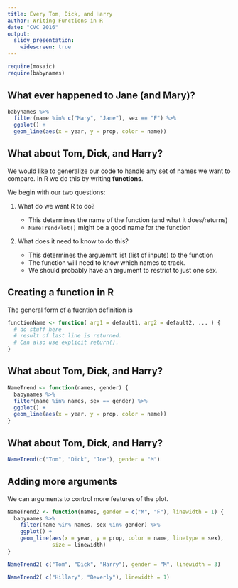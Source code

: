 ```yaml
---
title: Every Tom, Dick, and Harry
author: Writing Functions in R
date: "CVC 2016"
output: 
  slidy_presentation:
    widescreen: true
---
```


```r
require(mosaic)
require(babynames)
```

## What ever happened to Jane (and Mary)?

```r
babynames %>% 
  filter(name %in% c("Mary", "Jane"), sex == "F") %>%
  ggplot() +
  geom_line(aes(x = year, y = prop, color = name))
```



## What about Tom, Dick, and Harry?

We would like to generalize our code to handle any set of names
we want to compare.  In R we do this by writing **functions**.

We begin with our two questions:

 1. What do we want R to do?
   
    * This determines the name of the function (and what it does/returns)
    * `NameTrendPlot()` might be a good name for the function
 
 2. What does it need to know to do this?
 
    * This determines the arguemnt list (list of inputs) to the function
    * The function will need to know which names to track.  
    * We should probably have an argument to restrict to just one sex.
    
## Creating a function in R

The general form of a fucntion definition is

```r
functionName <- function( arg1 = default1, arg2 = default2, ... ) {
  # do stuff here
  # result of last line is returned.  
  # Can also use explicit return().
}
```

## What about Tom, Dick, and Harry?

```r
NameTrend <- function(names, gender) {
  babynames %>% 
  filter(name %in% names, sex == gender) %>%
  ggplot() +
  geom_line(aes(x = year, y = prop, color = name))
}
```

## What about Tom, Dick, and Harry?

```r
NameTrend(c("Tom", "Dick", "Joe"), gender = "M")
```

## Adding more arguments

We can arguments to control more features of the plot.

```r
NameTrend2 <- function(names, gender = c("M", "F"), linewidth = 1) {
  babynames %>%
    filter(name %in% names, sex %in% gender) %>%
    ggplot() +
    geom_line(aes(x = year, y = prop, color = name, linetype = sex),
              size = linewidth)
}
```

```r
NameTrend2( c("Tom", "Dick", "Harry"), gender = "M", linewidth = 3)


```

```r
NameTrend2( c("Hillary", "Beverly"), linewidth = 1)
```


